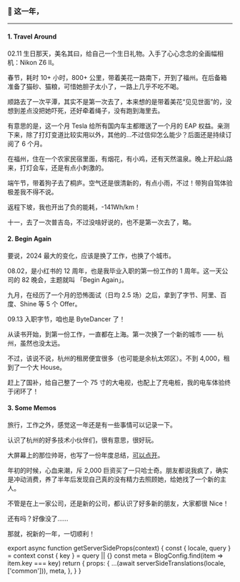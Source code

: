 
### 👀 这一年，

<TLDR />

---

#### 1. Travel Around

02.11 生日那天，美名其曰，给自己一个生日礼物。入手了心心念念的全画幅相机：Nikon Z6 II。

<Imgs0 />

春节，耗时 10+ 小时，800+ 公里，带着美花一路南下，开到了福州。在后备箱准备了猫砂、猫粮，可惜她胆子太小了，一路上几乎不吃不喝。

<Imgs1 />

顺路去了一次平潭，其实不是第一次去了，本来想的是带着美花“见见世面”的，没想到差点没把她吓死，还好牵着绳子，没有跑到海里去。

<Imgs2 />

有意思的是，这一个月 Tesla 给所有国内车主都赠送了一个月的 EAP 权益。亲测下来，除了打灯变道比较实用以外，其他的...不过信仰怎么能少？后面还是持续订阅了 6 个月。

在福州，住在一个农家民宿里面，有烟花，有小鸡，还有天然温泉。晚上开起山路来，打灯会车，还是有点小刺激的。

<Imgs3 />

端午节，带着狗子去了桐庐。空气还是很清新的，有点小雨，不过！带狗自驾体验极差我不得不说。

<Imgs4 />

返程下坡，我也开出了负的能耗，-141Wh/km！

<Imgs5 />

十一，去了一次普吉岛，不过没啥好说的，也不是第一次去了，略。

#### 2. Begin Again

要说，2024 最大的变化，应该是换了工作，也换了个城市。

08.02，是小红书的 12 周年，也是我毕业入职的第一份工作的 1 周年。这一天公司的 82 晚会，主题就叫 「Begin Again」。

<Imgs6 />

九月，在经历了一个月的恐怖面试（日均 2.5 场）之后，拿到了字节、阿里、百度、Shine 等 5 个 Offer。

09.13 入职字节，咱也是 ByteDancer 了！

<Imgs7 />

从读书开始，到第一份工作，一直都在上海。第一次换了一个新的城市 —— 杭州，虽然也没太远。

不过，该说不说，杭州的租房便宜很多（也可能是余杭太郊区）。不到 4,000，租到了一个大 House。

赶上了国补，给自己整了一个 75 寸的大电视，也配上了充电桩，我的电车体验终于闭环了！

<Imgs8 />

#### 3. Some Memos

旅行，工作之外，感觉这一年还是有一些事情可以记录一下。

认识了杭州的好多技术小伙伴们，很有意思，很好玩。

<Imgs9 />

大屏幕上的那位帅哥，也写了一份年度总结，[可以点开](https://luckycc.cc/thoughts/12_2024-recap/)。

年初的时候，心血来潮，斥 2,000 巨资买了一只哈士奇。朋友都说我疯了，确实是冲动消费，养了半年后发现自己真的没有精力去照顾她，给她找了一个新的主人。

不管是在上一家公司，还是新的公司，都认识了好多新的朋友，大家都很 Nice！

还有吗？好像没了……

那就，祝新的一年，一切顺利！

<End />


export async function getServerSideProps(context) {
  const { locale, query } = context
  const { key } = query || {}
  const meta = BlogConfig.find(item => item.key === key)
  return {
    props: {
      ...(await serverSideTranslations(locale, ['common'])),
      meta,
    },
  }
}

